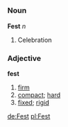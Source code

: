 =={{de}}==
===Noun===
'''Fest''' ''n''

#Celebration

===Adjective===
'''fest'''

#[[firm]]
#[[compact]]; [[hard]]
#[[fixed]]; [[rigid]]

[[de:Fest]]
[[pl:Fest]]